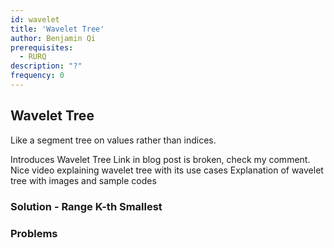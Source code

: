 ```yaml
---
id: wavelet
title: 'Wavelet Tree'
author: Benjamin Qi
prerequisites:
  - RURQ
description: "?"
frequency: 0
---
```


## Wavelet Tree

<FocusProblem problem="waveletSam" />

Like a segment tree on values rather than indices.

<Resources>
	<Resource
		source = "IOI"
		title = "Wavelet Trees for Competitive Programming"
		url = "https://ioinformatics.org/journal/v10_2016_19_37.pdf"
		starred
	>
		Introduces Wavelet Tree
	</Resource>
	<Resource
		source="CF"
		title="Intro to New DS: Wavelet Trees"
		url="52854"
	>
		Link in blog post is broken, check my comment.
	</Resource>
	<Resource
		source="Youtube: Errichto Hard Algorithms"
		title="Wavelet Trees for competitive programming | IOI preparation #3"
		url="https://youtu.be/4aSv9PcecDw"
	>
		Nice video explaining wavelet tree with its use cases
	</Resource>
	<Resource
		source="Geeksforgeeks"
		title="Wavelet Trees | Introduction"
		url="https://www.geeksforgeeks.org/wavelet-trees-introduction/"
	>
		Explanation of wavelet tree with images and sample codes
	</Resource>
</Resources>

### Solution - Range K-th Smallest

<IncompleteSection />

### Problems

<Problems problems="wavelet" />
